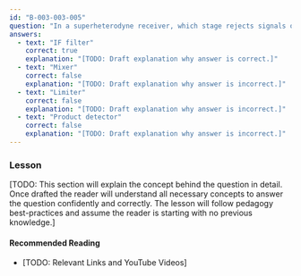 ```yaml
---
id: "B-003-003-005"
question: "In a superheterodyne receiver, which stage rejects signals on adjacent channels?"
answers:
  - text: "IF filter"
    correct: true
    explanation: "[TODO: Draft explanation why answer is correct.]"
  - text: "Mixer"
    correct: false
    explanation: "[TODO: Draft explanation why answer is incorrect.]"
  - text: "Limiter"
    correct: false
    explanation: "[TODO: Draft explanation why answer is incorrect.]"
  - text: "Product detector"
    correct: false
    explanation: "[TODO: Draft explanation why answer is incorrect.]"
---
```


### Lesson

[TODO: This section will explain the concept behind the question in detail. Once drafted the reader will understand all necessary concepts to answer the question confidently and correctly. The lesson will follow pedagogy best-practices and assume the reader is starting with no previous knowledge.]

#### Recommended Reading

- [TODO: Relevant Links and YouTube Videos]
